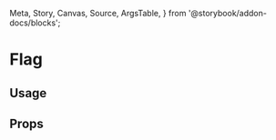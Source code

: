   Meta,
  Story,
  Canvas,
  Source,
  ArgsTable,
} from '@storybook/addon-docs/blocks';

<Meta title="Flag" component={Flag} />

# Flag

## Usage

## Props

<ArgsTable of={Flag} />